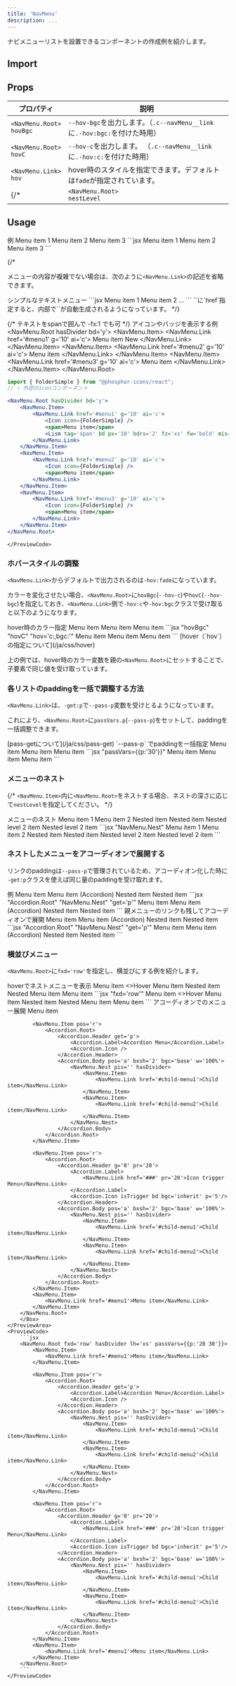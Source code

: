 ```yaml
---
title: 'NavMenu'
description: ...
---
```


ナビメニューリストを設置できるコンポーネントの作成例を紹介します。

## Import

<ImportSource name='Timeline' hasRoot react css='scss'/>

## Props

| プロパティ | 説明 |
|---|---|
| <PropBadge>`<NavMenu.Root>`</PropBadge><br/>`hovBgc` | `--hov-bgc`を出力します。（`.c--navMenu__link`に`.-hov:bgc:`を付けた時用）|
| <PropBadge>`<NavMenu.Root>`</PropBadge><br/>`hovC` | `--hov-c`を出力します。 （`.c--navMenu__link`に`.-hov:c:`を付けた時用）|
| <PropBadge>`<NavMenu.Link>`</PropBadge><br/>`hov` | hover時のスタイルを指定できます。デフォルトは`fade`が指定されています。 |
{/* | <PropBadge>`<NavMenu.Root>`</PropBadge><br/>`nestLevel` | ネストの深さを指定します。`[data-nest-level]`に値を出力します。<br />ただし、トップレベルでは指定しないでください。（`:not([data-nest-level])`で変数の初期値をセットするため）| */}


## Usage

<Preview>
	<PreviewTitle>例</PreviewTitle>
	<PreviewArea p='30'>
		<NavMenu.Root hasDivider>
			<NavMenu.Item>
				<NavMenu.Link href='#menu'>Menu item 1</NavMenu.Link>
			</NavMenu.Item>
			<NavMenu.Item>
				<NavMenu.Link href='#menu'>Menu item 2</NavMenu.Link>
			</NavMenu.Item>
			<NavMenu.Item>
				<NavMenu.Link href='#menu'>Menu item 3</NavMenu.Link>
			</NavMenu.Item>
		</NavMenu.Root>
	</PreviewArea>
	<PreviewCode>
		```jsx
		<NavMenu.Root hasDivider>
			<NavMenu.Item>
				<NavMenu.Link href='#menu'>Menu item 1</NavMenu.Link>
			</NavMenu.Item>
			<NavMenu.Item>
				<NavMenu.Link href='#menu'>Menu item 2</NavMenu.Link>
			</NavMenu.Item>
			<NavMenu.Item>
				<NavMenu.Link href='#menu'>Menu item 3</NavMenu.Link>
			</NavMenu.Item>
		</NavMenu.Root>
		```
	</PreviewCode>
</Preview>


{/* <Spacer h='10' />

メニューの内容が複雑でない場合は、次のように`<NavMenu.Link>`の記述を省略できます。

<Preview>
	<PreviewTitle>シンプルなテキストメニュー</PreviewTitle>
	<PreviewCode>
		```jsx
		<NavMenu.Root>
			<NavMenu.Item href='#menu'>Menu item 1</NavMenu.Item>
			<NavMenu.Item href='#menu'>Menu item 2</NavMenu.Item>
			...
		</NavMenu.Root>
		```
	</PreviewCode>
</Preview>

<Callout type='info' mbs='20'>
`<NavMenu.Item>`に`href`指定すると、内部で`<NavMenu.Link>`が自動生成されるようになっています。  
</Callout> */}

<Spacer h='10' />



{/* テキストをspanで囲んで -fx:1 でも可 */}
<Preview>
	<PreviewTitle>アイコンやバッジを表示する例</PreviewTitle>
	<PreviewArea p='30'>
		<NavMenu.Root hasDivider bd='y'>
			<NavMenu.Item>
				<NavMenu.Link href='#menu1' g='10' ai='c'>
					<Icon icon={FolderSimple} />
					<span>Menu item</span>
					<Lism tag='span' bd px='10' bdrs='2' fz='xs' fw='bold' mis='auto'>New</Lism>
				</NavMenu.Link>
			</NavMenu.Item>
			<NavMenu.Item>
				<NavMenu.Link href='#menu2' g='10' ai='c'>
					<Icon icon={FolderSimple} />
					<span>Menu item</span>
				</NavMenu.Link>
			</NavMenu.Item>
			<NavMenu.Item>
				<NavMenu.Link href='#menu3' g='10' ai='c'>
					<Icon icon={FolderSimple} />
					<span>Menu item</span>
				</NavMenu.Link>
			</NavMenu.Item>
		</NavMenu.Root>
	</PreviewArea>
	<PreviewCode>
```jsx
import { FolderSimple } from "@phosphor-icons/react";
// ↑ 外部のiconコンポーネント

<NavMenu.Root hasDivider bd='y'>
	<NavMenu.Item>
		<NavMenu.Link href='#menu1' g='10' ai='c'>
			<Icon icon={FolderSimple} />
			<span>Menu item</span>
			<Lism tag='span' bd px='10' bdrs='2' fz='xs' fw='bold' mis='auto'>New</Lism>
		</NavMenu.Link>
	</NavMenu.Item>
	<NavMenu.Item>
		<NavMenu.Link href='#menu2' g='10' ai='c'>
			<Icon icon={FolderSimple} />
			<span>Menu item</span>
		</NavMenu.Link>
	</NavMenu.Item>
	<NavMenu.Item>
		<NavMenu.Link href='#menu3' g='10' ai='c'>
			<Icon icon={FolderSimple} />
			<span>Menu item</span>
		</NavMenu.Link>
	</NavMenu.Item>
</NavMenu.Root>
```
	</PreviewCode>
</Preview>


### ホバースタイルの調整

`<NavMenu.Link>`からデフォルトで出力されるのは`-hov:fade`になっています。

カラーを変化させたい場合、`<NavMenu.Root>`に`hovBgc`(`--hov-c`)や`hovC`(`--hov-bgc`)を指定しておき、`<NavMenu.Link>`側で`-hov:c`や`-hov:bgc`クラスで受け取ると以下のようになります。



<Preview>
	<PreviewTitle>hover時のカラー指定</PreviewTitle>
	<PreviewArea p='30'>
		<NavMenu.Root bd hasDivider hovBgc='text' hovC='base'>
			<NavMenu.Item>
				<NavMenu.Link href='#menu1' hov='c:,bgc:'>Menu item</NavMenu.Link>
			</NavMenu.Item>
			<NavMenu.Item>
				<NavMenu.Link href='#menu2' hov='c:,bgc:'>Menu item</NavMenu.Link>
			</NavMenu.Item>
			<NavMenu.Item>
				<NavMenu.Link href='#menu4' hov='c:,bgc:'>Menu item</NavMenu.Link>
			</NavMenu.Item>
		</NavMenu.Root>
	</PreviewArea>
	<PreviewCode>
		```jsx "hovBgc" "hovC" "hov='c:,bgc:'"
		<NavMenu.Root bd hasDivider hovBgc='text' hovC='base'>
			<NavMenu.Item>
				<NavMenu.Link href='#menu1' hov='c:,bgc:'>Menu item</NavMenu.Link>
			</NavMenu.Item>
			<NavMenu.Item>
				<NavMenu.Link href='#menu2' hov='c:,bgc:'>Menu item</NavMenu.Link>
			</NavMenu.Item>
			<NavMenu.Item>
				<NavMenu.Link href='#menu4' hov='c:,bgc:'>Menu item</NavMenu.Link>
			</NavMenu.Item>
		</NavMenu.Root>
		```
	</PreviewCode>
</Preview>

<Reference>
[hover（`hov`）の指定について](/ja/css/hover)
</Reference>

上の例では、hover時のカラー変数を親の`<NavMenu.Root>`にセットすることで、子要素で同じ値を受け取っています。



### 各リストのpaddingを一括で調整する方法

`<NavMenu.Link>`は、`-get:p`で`--pass-p`変数を受けとるようになっています。

これにより、`<NavMenu.Root>`に`passVars.p`(`--pass-p`)をセットして、paddingを一括調整できます。

<Reference>
[pass-getについて](/ja/css/pass-get)
</Reference>

<Preview>
	<PreviewTitle>`--pass-p` でpaddingを一括指定</PreviewTitle>
	<PreviewArea p='30'>
		<NavMenu.Root bd hasDivider passVars={{p:'30'}}>
			<NavMenu.Item>
				<NavMenu.Link href='#menu1'>Menu item</NavMenu.Link>
			</NavMenu.Item>
			<NavMenu.Item>
				<NavMenu.Link href='#menu2'>Menu item</NavMenu.Link>
			</NavMenu.Item>
			<NavMenu.Item>
				<NavMenu.Link href='#menu3'>Menu item</NavMenu.Link>
			</NavMenu.Item>
		</NavMenu.Root>
	</PreviewArea>
	<PreviewCode>
		```jsx "passVars={{p:'30'}}"
		<NavMenu.Root bd hasDivider passVars={{p:'30'}}>
			<NavMenu.Item>
				<NavMenu.Link href='#menu1'>Menu item</NavMenu.Link>
			</NavMenu.Item>
			<NavMenu.Item>
				<NavMenu.Link href='#menu2'>Menu item</NavMenu.Link>
			</NavMenu.Item>
			<NavMenu.Item>
				<NavMenu.Link href='#menu3'>Menu item</NavMenu.Link>
			</NavMenu.Item>
		</NavMenu.Root>
		```
	</PreviewCode>
</Preview>



### メニューのネスト

{/* `<NavMenu.Item>`内に`<NavMenu.Root>`をネストする場合、ネストの深さに応じて`nestLevel`を指定してください。 */}

<Preview>
	<PreviewTitle>メニューのネスト</PreviewTitle>
	<PreviewArea p='30'>
		<NavMenu.Root hasDivider hovBgc='base-2' passVars={{p:'10'}} >
			<NavMenu.Item>
				<NavMenu.Link hov='bgc:' href='#menu1'>Menu item 1</NavMenu.Link>
			</NavMenu.Item>
			<NavMenu.Item>
				<NavMenu.Link hov='bgc:' href='#menu2'>Menu item 2</NavMenu.Link>
				<NavMenu.Nest hasDivider bd='t'>
					<NavMenu.Item>
						<NavMenu.Link hov='bgc:' href='#child-menu1'>Nested item</NavMenu.Link>
					</NavMenu.Item>
					<NavMenu.Item>
						<NavMenu.Link hov='bgc:' href='#child-menu3'>Nested item</NavMenu.Link>
						<NavMenu.Nest hasDivider bd='t'>
							<NavMenu.Item>
								<NavMenu.Link hov='bgc:' href='#child-menu4'>Nested level 2 item</NavMenu.Link>
							</NavMenu.Item>
							<NavMenu.Item>
								<NavMenu.Link hov='bgc:' href='#child-menu5'>Nested level 2 item</NavMenu.Link>
							</NavMenu.Item>
						</NavMenu.Nest>
					</NavMenu.Item>
				</NavMenu.Nest>
			</NavMenu.Item>
		</NavMenu.Root>
	</PreviewArea>
	<PreviewCode>
		```jsx "NavMenu.Nest"
		<NavMenu.Root hasDivider hovBgc='base-2' passVars={{p:'10'}} >
			<NavMenu.Item>
				<NavMenu.Link hov='bgc:' href='#menu1'>Menu item 1</NavMenu.Link>
			</NavMenu.Item>
			<NavMenu.Item>
				<NavMenu.Link hov='bgc:' href='#menu2'>Menu item 2</NavMenu.Link>
				<NavMenu.Nest hasDivider bd='t'>
					<NavMenu.Item>
						<NavMenu.Link hov='bgc:' href='#child-menu1'>Nested item</NavMenu.Link>
					</NavMenu.Item>
					<NavMenu.Item>
						<NavMenu.Link hov='bgc:' href='#child-menu3'>Nested item</NavMenu.Link>
						<NavMenu.Nest hasDivider bd='t'>
							<NavMenu.Item>
								<NavMenu.Link hov='bgc:' href='#child-menu4'>Nested level 2 item</NavMenu.Link>
							</NavMenu.Item>
							<NavMenu.Item>
								<NavMenu.Link hov='bgc:' href='#child-menu5'>Nested level 2 item</NavMenu.Link>
							</NavMenu.Item>
						</NavMenu.Nest>
					</NavMenu.Item>
				</NavMenu.Nest>
			</NavMenu.Item>
		</NavMenu.Root>
		```
	</PreviewCode>
</Preview>


### ネストしたメニューをアコーディオンで展開する

リンクのpaddingは`--pass-p`で管理されているため、アコーディオン化した時に `-get:p`クラスを使えば同じ量のpaddingを受け取れます。  


<Preview>
	<PreviewTitle>例</PreviewTitle>
	<PreviewArea p='30'>
		<NavMenu.Root bd='y' hovBgc='base-2'>
			<NavMenu.Item>
				<NavMenu.Link hov='bgc:' href='#menu1'>Menu item</NavMenu.Link>
			</NavMenu.Item>
			<NavMenu.Item>
				<Accordion.Root>
					<Accordion.Header hov='bgc:' get='p'>
						<Accordion.Label>Menu item (Accordion)</Accordion.Label>
						<Accordion.Icon />
					</Accordion.Header>
					<Accordion.Body>
						<NavMenu.Nest>
							<NavMenu.Item>
								<NavMenu.Link hov='bgc:' href='#child-menu1'>Nested item</NavMenu.Link>
							</NavMenu.Item>
							<NavMenu.Item>
								<NavMenu.Link hov='bgc:' href='#child-menu2'>Nested item</NavMenu.Link>
							</NavMenu.Item>
						</NavMenu.Nest>
					</Accordion.Body>
				</Accordion.Root>
			</NavMenu.Item>
		</NavMenu.Root>
	</PreviewArea>
	<PreviewCode>
		```jsx "Accordion.Root" "NavMenu.Nest" "get='p'"
		<NavMenu.Root bd='y' hovBgc='base-2'>
			<NavMenu.Item>
				<NavMenu.Link hov='bgc:' href='#menu1'>Menu item</NavMenu.Link>
			</NavMenu.Item>
			<NavMenu.Item>
				<Accordion.Root>
					<Accordion.Header hov='bgc:' get='p'>
						<Accordion.Label>Menu item (Accordion)</Accordion.Label>
						<Accordion.Icon />
					</Accordion.Header>
					<Accordion.Body>
						<NavMenu.Nest>
							<NavMenu.Item>
								<NavMenu.Link hov='bgc:' href='#child-menu1'>Nested item</NavMenu.Link>
							</NavMenu.Item>
							<NavMenu.Item>
								<NavMenu.Link hov='bgc:' href='#child-menu2'>Nested item</NavMenu.Link>
							</NavMenu.Item>
						</NavMenu.Nest>
					</Accordion.Body>
				</Accordion.Root>
			</NavMenu.Item>
		</NavMenu.Root>
		```
	</PreviewCode>
</Preview>


<Preview>
	<PreviewTitle>親メニューのリンクも残してアコーディオンで展開</PreviewTitle>
	<PreviewArea p='30'>
		<NavMenu.Root bd='y'>
			<NavMenu.Item>
				<NavMenu.Link href='#menu1'>Menu item</NavMenu.Link>
			</NavMenu.Item>
			<NavMenu.Item>
				<Accordion.Root>
					<Accordion.Header pr='10'>
						<Accordion.Label>
							<NavMenu.Link href='#menu2'>Menu item (Accordion)</NavMenu.Link>
						</Accordion.Label>
						<Accordion.Icon isTrigger bd bgc='inherit' p='10' />
					</Accordion.Header>
					<Accordion.Body>
						<NavMenu.Root pis='30'>
							<NavMenu.Item>
								<NavMenu.Link href='#child-menu1'>Nested item</NavMenu.Link>
							</NavMenu.Item>
							<NavMenu.Item>
								<NavMenu.Link href='#child-menu2'>Nested item</NavMenu.Link>
							</NavMenu.Item>
						</NavMenu.Root>
					</Accordion.Body>
				</Accordion.Root>
			</NavMenu.Item>
		</NavMenu.Root>
	</PreviewArea>
	<PreviewCode>
		```jsx "Accordion.Root" "NavMenu.Nest" "get='p'"
		<NavMenu.Root bd='y'>
			<NavMenu.Item>
				<NavMenu.Link href='#menu1'>Menu item</NavMenu.Link>
			</NavMenu.Item>
			<NavMenu.Item>
				<Accordion.Root>
					<Accordion.Header pr='10'>
						<Accordion.Label>
							<NavMenu.Link href='#menu2'>Menu item (Accordion)</NavMenu.Link>
						</Accordion.Label>
						<Accordion.Icon isTrigger bd bgc='inherit' p='10' />
					</Accordion.Header>
					<Accordion.Body>
						<NavMenu.Root pis='30'>
							<NavMenu.Item>
								<NavMenu.Link href='#child-menu1'>Nested item</NavMenu.Link>
							</NavMenu.Item>
							<NavMenu.Item>
								<NavMenu.Link href='#child-menu2'>Nested item</NavMenu.Link>
							</NavMenu.Item>
						</NavMenu.Root>
					</Accordion.Body>
				</Accordion.Root>
			</NavMenu.Item>
		</NavMenu.Root>
		```
	</PreviewCode>
</Preview>



### 横並びメニュー

`<NavMenu.Root>`に`fxd='row'`を指定し、横並びにする例を紹介します。

<Preview>
	<PreviewTitle>hoverでネストメニューを表示</PreviewTitle>
	<PreviewArea p='30'>
		<Box minH="15rem">
		<NavMenu.Root fxd='row' hasDivider lh='xs' passVars={{p:'20 30'}}>
			<NavMenu.Item>
				<NavMenu.Link href='#menu1'>Menu item</NavMenu.Link>
			</NavMenu.Item>
			<NavMenu.Item hov='set' pos='r'>
				<NavMenu.Link href='#menu3' d='f' ai='c'>
					<>Hover Menu Item <Icon icon='caret-down' css={{translate:'40%'}} /></>
				</NavMenu.Link>
				<NavMenu.Nest hov='get:show' pos='a' t='100%' pis='0' lh='s' bgc='base' bxsh='2' bdrs='1' hasDivider>
					<NavMenu.Item>
						<NavMenu.Link href='#child-menu1'>Nested item</NavMenu.Link>
					</NavMenu.Item>
					<NavMenu.Item>
						<NavMenu.Link href='#child-menu2'>Nested Menu item</NavMenu.Link>
					</NavMenu.Item>
				</NavMenu.Nest>
			</NavMenu.Item>
			<NavMenu.Item>
				<NavMenu.Link href='#menu1'>Menu item</NavMenu.Link>
			</NavMenu.Item>
		</NavMenu.Root>
		</Box>
	</PreviewArea>
	<PreviewCode>
		```jsx "fxd='row'"
		<NavMenu.Root fxd='row' hasDivider lh='xs' passVars={{p:'20 30'}}>
			<NavMenu.Item>
				<NavMenu.Link href='#menu1'>Menu item</NavMenu.Link>
			</NavMenu.Item>
			<NavMenu.Item hov='set' pos='r'>
				<NavMenu.Link href='#menu3' d='f' ai='c'>
					<>Hover Menu Item <Icon icon='caret-down' css={{translate:'40%'}} /></>
				</NavMenu.Link>
				<NavMenu.Nest hov='get:show' pos='a' t='100%' pis='0' lh='s' bgc='base' bxsh='2' bdrs='1' hasDivider>
					<NavMenu.Item>
						<NavMenu.Link href='#child-menu1'>Nested item</NavMenu.Link>
					</NavMenu.Item>
					<NavMenu.Item>
						<NavMenu.Link href='#child-menu2'>Nested Menu item</NavMenu.Link>
					</NavMenu.Item>
				</NavMenu.Nest>
			</NavMenu.Item>
			<NavMenu.Item>
				<NavMenu.Link href='#menu1'>Menu item</NavMenu.Link>
			</NavMenu.Item>
		</NavMenu.Root>
		```
	</PreviewCode>
</Preview>


<Preview>
	<PreviewTitle>アコーディオンでのメニュー展開</PreviewTitle>
	<PreviewArea p='30'>
		<Box minH="15rem">
		<NavMenu.Root fxd='row' hasDivider lh='xs' passVars={{p:'20 30'}}>
			<NavMenu.Item>
				<NavMenu.Link href='#menu1'>Menu item</NavMenu.Link>
			</NavMenu.Item>

			<NavMenu.Item pos='r'>
				<Accordion.Root>
					<Accordion.Header get='p'>
						<Accordion.Label>Accordion Menu</Accordion.Label>
						<Accordion.Icon />
					</Accordion.Header>
					<Accordion.Body pos='a' bxsh='2' bgc='base' w='100%'>
						<NavMenu.Nest pis='' hasDivider>
							<NavMenu.Item>
								<NavMenu.Link href='#child-menu1'>Child item</NavMenu.Link>
							</NavMenu.Item>
							<NavMenu.Item>
								<NavMenu.Link href='#child-menu2'>Child item</NavMenu.Link>
							</NavMenu.Item>
						</NavMenu.Nest>
					</Accordion.Body>
				</Accordion.Root>
			</NavMenu.Item>

			<NavMenu.Item pos='r'>
				<Accordion.Root>
					<Accordion.Header g='0' pr='20'>
						<Accordion.Label>
							<NavMenu.Link href='###' pr='20'>Icon trigger Menu</NavMenu.Link>
						</Accordion.Label>
						<Accordion.Icon isTrigger bd bgc='inherit' p='5'/>
					</Accordion.Header>
					<Accordion.Body pos='a' bxsh='2' bgc='base' w='100%'>
						<NavMenu.Nest pis='' hasDivider>
							<NavMenu.Item>
								<NavMenu.Link href='#child-menu1'>Child item</NavMenu.Link>
							</NavMenu.Item>
							<NavMenu.Item>
								<NavMenu.Link href='#child-menu2'>Child item</NavMenu.Link>
							</NavMenu.Item>
						</NavMenu.Nest>
					</Accordion.Body>
				</Accordion.Root>
			</NavMenu.Item>
			<NavMenu.Item>
				<NavMenu.Link href='#menu1'>Menu item</NavMenu.Link>
			</NavMenu.Item>
		</NavMenu.Root>
		</Box>
	</PreviewArea>
	<PreviewCode>
		```jsx
		<NavMenu.Root fxd='row' hasDivider lh='xs' passVars={{p:'20 30'}}>
			<NavMenu.Item>
				<NavMenu.Link href='#menu1'>Menu item</NavMenu.Link>
			</NavMenu.Item>

			<NavMenu.Item pos='r'>
				<Accordion.Root>
					<Accordion.Header get='p'>
						<Accordion.Label>Accordion Menu</Accordion.Label>
						<Accordion.Icon />
					</Accordion.Header>
					<Accordion.Body pos='a' bxsh='2' bgc='base' w='100%'>
						<NavMenu.Nest pis='' hasDivider>
							<NavMenu.Item>
								<NavMenu.Link href='#child-menu1'>Child item</NavMenu.Link>
							</NavMenu.Item>
							<NavMenu.Item>
								<NavMenu.Link href='#child-menu2'>Child item</NavMenu.Link>
							</NavMenu.Item>
						</NavMenu.Nest>
					</Accordion.Body>
				</Accordion.Root>
			</NavMenu.Item>

			<NavMenu.Item pos='r'>
				<Accordion.Root>
					<Accordion.Header g='0' pr='20'>
						<Accordion.Label>
							<NavMenu.Link href='###' pr='20'>Icon trigger Menu</NavMenu.Link>
						</Accordion.Label>
						<Accordion.Icon isTrigger bd bgc='inherit' p='5'/>
					</Accordion.Header>
					<Accordion.Body pos='a' bxsh='2' bgc='base' w='100%'>
						<NavMenu.Nest pis='' hasDivider>
							<NavMenu.Item>
								<NavMenu.Link href='#child-menu1'>Child item</NavMenu.Link>
							</NavMenu.Item>
							<NavMenu.Item>
								<NavMenu.Link href='#child-menu2'>Child item</NavMenu.Link>
							</NavMenu.Item>
						</NavMenu.Nest>
					</Accordion.Body>
				</Accordion.Root>
			</NavMenu.Item>
			<NavMenu.Item>
				<NavMenu.Link href='#menu1'>Menu item</NavMenu.Link>
			</NavMenu.Item>
		</NavMenu.Root>
		```
	</PreviewCode>
</Preview>
